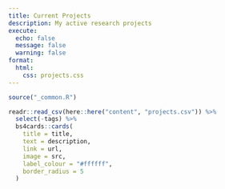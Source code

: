```yaml
---
title: Current Projects
description: My active research projects
execute: 
  echo: false
  message: false
  warning: false
format:
  html: 
    css: projects.css
---
```


```r
source("_common.R")

readr::read_csv(here::here("content", "projects.csv")) %>% 
  select(-tags) %>% 
  bs4cards::cards(
    title = title,
    text = description,
    link = url,
    image = src,
    label_colour = "#ffffff",
    border_radius = 5
  )
```
